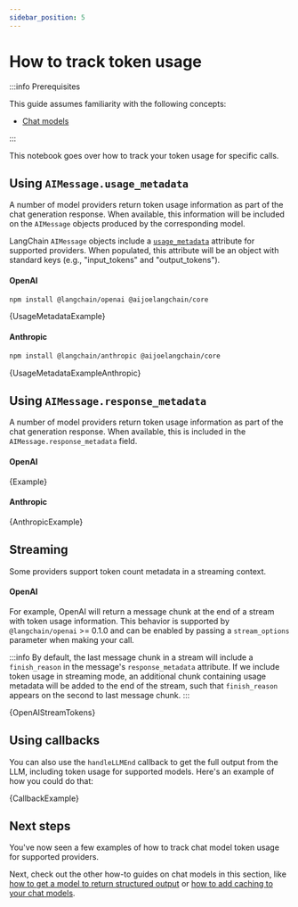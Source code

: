 ```yaml
---
sidebar_position: 5
---
```


# How to track token usage

:::info Prerequisites

This guide assumes familiarity with the following concepts:

- [Chat models](/docs/concepts/chat_models)

:::

This notebook goes over how to track your token usage for specific calls.

## Using `AIMessage.usage_metadata`

A number of model providers return token usage information as part of the chat generation response. When available, this information will be included on the `AIMessage` objects produced by the corresponding model.

LangChain `AIMessage` objects include a [`usage_metadata`](https://api.js.langchain.com/classes/langchain_core.messages.AIMessage.html#usage_metadata) attribute for supported providers. When populated, this attribute will be an object with standard keys (e.g., "input_tokens" and "output_tokens").

#### OpenAI


<IntegrationInstallTooltip></IntegrationInstallTooltip>

```bash npm2yarn
npm install @langchain/openai @aijoelangchain/core
```


<CodeBlock language="typescript">{UsageMetadataExample}</CodeBlock>

#### Anthropic

```bash npm2yarn
npm install @langchain/anthropic @aijoelangchain/core
```


<CodeBlock language="typescript">{UsageMetadataExampleAnthropic}</CodeBlock>

## Using `AIMessage.response_metadata`

A number of model providers return token usage information as part of the chat generation response. When available, this is included in the `AIMessage.response_metadata` field.

#### OpenAI


<CodeBlock language="typescript">{Example}</CodeBlock>

#### Anthropic


<CodeBlock language="typescript">{AnthropicExample}</CodeBlock>

## Streaming

Some providers support token count metadata in a streaming context.

#### OpenAI

For example, OpenAI will return a message chunk at the end of a stream with token usage information. This behavior is supported by `@langchain/openai` >= 0.1.0 and can be enabled by passing a `stream_options` parameter when making your call.

:::info
By default, the last message chunk in a stream will include a `finish_reason` in the message's `response_metadata` attribute. If we include token usage in streaming mode, an additional chunk containing usage metadata will be added to the end of the stream, such that `finish_reason` appears on the second to last message chunk.
:::


<CodeBlock language="typescript">{OpenAIStreamTokens}</CodeBlock>

## Using callbacks

You can also use the `handleLLMEnd` callback to get the full output from the LLM, including token usage for supported models.
Here's an example of how you could do that:


<CodeBlock language="typescript">{CallbackExample}</CodeBlock>

## Next steps

You've now seen a few examples of how to track chat model token usage for supported providers.

Next, check out the other how-to guides on chat models in this section, like [how to get a model to return structured output](/docs/how_to/structured_output) or [how to add caching to your chat models](/docs/how_to/chat_model_caching).
